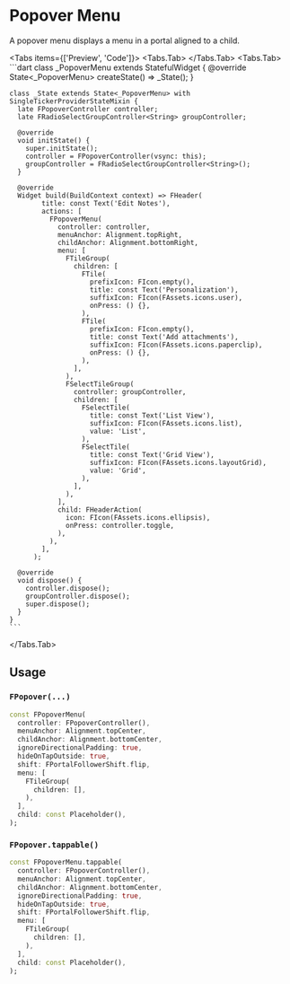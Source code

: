 
# Popover Menu
A popover menu displays a menu in a portal aligned to a child.

<LinkBadgeGroup>
    <LinkBadge label="API Reference" href="https://pub.dev/documentation/forui/latest/forui.widgets.popover-menu/forui.widgets.popover-menu-library.html"/>
</LinkBadgeGroup>

<Tabs items={['Preview', 'Code']}>
  <Tabs.Tab>
    <Widget name='popover-menu' query={{}} height={500}/>
  </Tabs.Tab>
  <Tabs.Tab>
    ```dart
    class _PopoverMenu extends StatefulWidget {
      @override
      State<_PopoverMenu> createState() => _State();
    }

    class _State extends State<_PopoverMenu> with SingleTickerProviderStateMixin {
      late FPopoverController controller;
      late FRadioSelectGroupController<String> groupController;

      @override
      void initState() {
        super.initState();
        controller = FPopoverController(vsync: this);
        groupController = FRadioSelectGroupController<String>();
      }

      @override
      Widget build(BuildContext context) => FHeader(
            title: const Text('Edit Notes'),
            actions: [
              FPopoverMenu(
                controller: controller,
                menuAnchor: Alignment.topRight,
                childAnchor: Alignment.bottomRight,
                menu: [
                  FTileGroup(
                    children: [
                      FTile(
                        prefixIcon: FIcon.empty(),
                        title: const Text('Personalization'),
                        suffixIcon: FIcon(FAssets.icons.user),
                        onPress: () {},
                      ),
                      FTile(
                        prefixIcon: FIcon.empty(),
                        title: const Text('Add attachments'),
                        suffixIcon: FIcon(FAssets.icons.paperclip),
                        onPress: () {},
                      ),
                    ],
                  ),
                  FSelectTileGroup(
                    controller: groupController,
                    children: [
                      FSelectTile(
                        title: const Text('List View'),
                        suffixIcon: FIcon(FAssets.icons.list),
                        value: 'List',
                      ),
                      FSelectTile(
                        title: const Text('Grid View'),
                        suffixIcon: FIcon(FAssets.icons.layoutGrid),
                        value: 'Grid',
                      ),
                    ],
                  ),
                ],
                child: FHeaderAction(
                  icon: FIcon(FAssets.icons.ellipsis),
                  onPress: controller.toggle,
                ),
              ),
            ],
          );

      @override
      void dispose() {
        controller.dispose();
        groupController.dispose();
        super.dispose();
      }
    }
    ```
  </Tabs.Tab>
</Tabs>

## Usage

### `FPopover(...)`

```dart
const FPopoverMenu(
  controller: FPopoverController(),
  menuAnchor: Alignment.topCenter,
  childAnchor: Alignment.bottomCenter,
  ignoreDirectionalPadding: true,
  hideOnTapOutside: true,
  shift: FPortalFollowerShift.flip,
  menu: [
    FTileGroup(
      children: [],
    ),
  ],
  child: const Placeholder(),
);
```

### `FPopover.tappable()`

```dart
const FPopoverMenu.tappable(
  controller: FPopoverController(),
  menuAnchor: Alignment.topCenter,
  childAnchor: Alignment.bottomCenter,
  ignoreDirectionalPadding: true,
  hideOnTapOutside: true,
  shift: FPortalFollowerShift.flip,
  menu: [
    FTileGroup(
      children: [],
    ),
  ],
  child: const Placeholder(),
);
```
